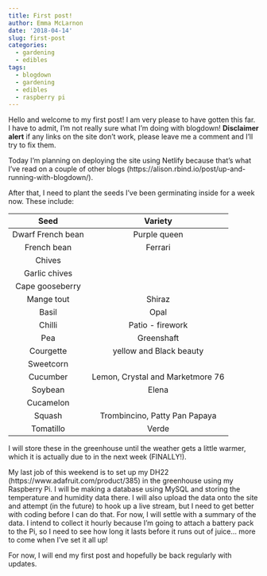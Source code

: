 ```yaml
---
title: First post!
author: Emma McLarnon
date: '2018-04-14'
slug: first-post
categories:
  - gardening
  - edibles
tags: 
  - blogdown
  - gardening
  - edibles
  - raspberry pi
---
```


Hello and welcome to my first post!  I am very please to have gotten this far.  I have to admit, I'm not really sure what I'm doing with blogdown!  **Disclaimer alert** if any links on the site don't work, please leave me a comment and I'll try to fix them.

Today I'm planning on deploying the site using Netlify because that's what I've read on a couple of other blogs (https://alison.rbind.io/post/up-and-running-with-blogdown/).  

After that, I need to plant the seeds I've been germinating inside for a week now.  These include:

| Seed | Variety |
| :--: | :------:|
|Dwarf French bean| Purple queen|
|French bean| Ferrari|
|Chives| |
|Garlic chives|
|Cape gooseberry| |
|Mange tout| Shiraz|
|Basil| Opal|
|Chilli|Patio - firework|
|Pea| Greenshaft|
|Courgette| yellow and \n Black beauty|
|Sweetcorn| |
|Cucumber| Lemon, Crystal \n and Marketmore 76|
|Soybean| Elena|
|Cucamelon| |
|Squash| Trombincino, Patty Pan \n Papaya|
|Tomatillo| Verde|

I will store these in the greenhouse until the weather gets a little warmer, which it is actually due to in the next week (FINALLY!).

My last job of this weekend is to set up my DH22 (https://www.adafruit.com/product/385) in the greenhouse using my Raspberry Pi.  I will be making a database using MySQL and storing the temperature and humidity data there.  I will also upload the data onto the site and attempt (in the future) to hook up a live stream, but I need to get better with coding before I can do that.  For now, I will settle with a summary of the data.  I intend to collect it hourly because I'm going to attach a battery pack to the Pi, so I need to see how long it lasts before it runs out of juice... more to come when I've set it all up!

For now, I will end my first post and hopefully be back regularly with updates.




